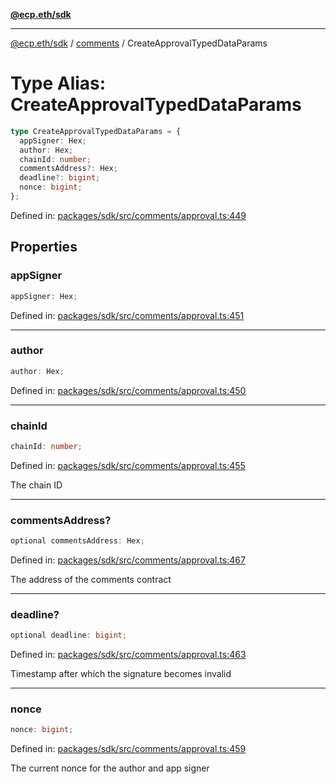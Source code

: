 [**@ecp.eth/sdk**](../../index.mdx)

***

[@ecp.eth/sdk](/sdk-reference/index.mdx) / [comments](/sdk-reference/comments/index.mdx) / CreateApprovalTypedDataParams

# Type Alias: CreateApprovalTypedDataParams

```ts
type CreateApprovalTypedDataParams = {
  appSigner: Hex;
  author: Hex;
  chainId: number;
  commentsAddress?: Hex;
  deadline?: bigint;
  nonce: bigint;
};
```

Defined in: [packages/sdk/src/comments/approval.ts:449](https://github.com/ecp-eth/comments-monorepo/blob/main/packages/sdk/src/comments/approval.ts#L449)

## Properties

### appSigner

```ts
appSigner: Hex;
```

Defined in: [packages/sdk/src/comments/approval.ts:451](https://github.com/ecp-eth/comments-monorepo/blob/main/packages/sdk/src/comments/approval.ts#L451)

***

### author

```ts
author: Hex;
```

Defined in: [packages/sdk/src/comments/approval.ts:450](https://github.com/ecp-eth/comments-monorepo/blob/main/packages/sdk/src/comments/approval.ts#L450)

***

### chainId

```ts
chainId: number;
```

Defined in: [packages/sdk/src/comments/approval.ts:455](https://github.com/ecp-eth/comments-monorepo/blob/main/packages/sdk/src/comments/approval.ts#L455)

The chain ID

***

### commentsAddress?

```ts
optional commentsAddress: Hex;
```

Defined in: [packages/sdk/src/comments/approval.ts:467](https://github.com/ecp-eth/comments-monorepo/blob/main/packages/sdk/src/comments/approval.ts#L467)

The address of the comments contract

***

### deadline?

```ts
optional deadline: bigint;
```

Defined in: [packages/sdk/src/comments/approval.ts:463](https://github.com/ecp-eth/comments-monorepo/blob/main/packages/sdk/src/comments/approval.ts#L463)

Timestamp after which the signature becomes invalid

***

### nonce

```ts
nonce: bigint;
```

Defined in: [packages/sdk/src/comments/approval.ts:459](https://github.com/ecp-eth/comments-monorepo/blob/main/packages/sdk/src/comments/approval.ts#L459)

The current nonce for the author and app signer
